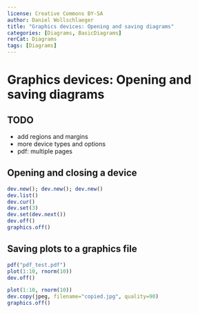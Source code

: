 ---
license: Creative Commons BY-SA
author: Daniel Wollschlaeger
title: "Graphics devices: Opening and saving diagrams"
categories: [Diagrams, BasicDiagrams]
rerCat: Diagrams
tags: [Diagrams]
---

Graphics devices: Opening and saving diagrams
=========================

TODO
-------------------------

 - add regions and margins
 - more device types and options
 - pdf: multiple pages

Opening and closing a device
-------------------------

```{r}
dev.new(); dev.new(); dev.new()
dev.list()
dev.cur()
dev.set(3)
dev.set(dev.next())
dev.off()
graphics.off()
```

Saving plots to a graphics file
-------------------------

```{r eval=FALSE}
pdf("pdf_test.pdf")
plot(1:10, rnorm(10))
dev.off()
```

```{r eval=FALSE}
plot(1:10, rnorm(10))
dev.copy(jpeg, filename="copied.jpg", quality=90)
graphics.off()
```
